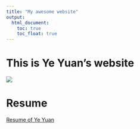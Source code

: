```yaml
---
title: "My awesome website"
output: 
  html_document:
    toc: true
    toc_float: true
---
```


# This is Ye Yuan's website

![](https://media.giphy.com/media/drXGoW1iudhKw/giphy.gif)

# Resume
[Resume of Ye Yuan](resume.html)
